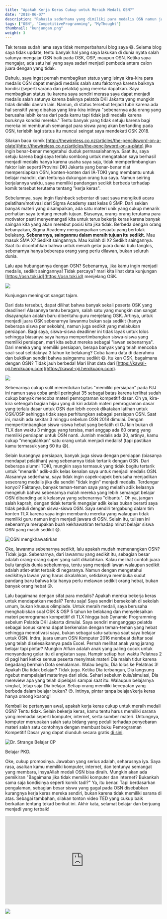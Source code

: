 ```yaml
---
title: "Apakah Kerja Keras Cukup untuk Meraih Medali OSN?"
date: "2018-06-07"
description: "Rahasia sederhana yang dimiliki para medalis OSN namun jarang terungkap."
tags: ["OSN", "CompetitiveProgramming", "MyThought"]
thumbnail: "kunjungan.png"
weight: 3
---
```


Tak terasa sudah lama saya tidak memperbaharui blog saya 😅. Selama blog saya tidak update, tentu banyak hal yang saya lakukan di dunia nyata salah satunya mengajar OSN baik pada OSK, OSP, maupun OSN. Ketika saya mengajar, ada satu hal yang saya sadari menjadi pembeda antara calon juara dengan yang tidak.

Dahulu, saya ingat pernah membagikan status yang isinya kira-kira para medalis OSN dapat menjadi medalis salah satu faktornya karena baiknya kondisi (seperti sarana dan pelatda) yang mereka dapatkan. Saya membagikan status itu karena saya sendiri merasa saya dapat menjadi medalis salah satunya karena baiknya pelatda DKI Jakarta yang mungkin tidak dimiliki daerah lain. Namun, di status tersebut terjadi tubir karena ada hal sensitif yang dibahas yang kira-kira intinya "sebenarnya ada orang yang berusaha lebih keras dari pada kamu tapi tidak jadi medalis karena buruknya kondisi mereka." Tentu banyak yang tidak setuju karena bagi mereka ini membunuh semangat para siswa yang akan bertanding pada OSN, terlebih lagi status itu muncul seingat saya mendekati OSK 2018.

Silakan baca komik [http://thewireless.co.nz/articles/the-pencilsword-on-a-plate](http://thewireless.co.nz/articles/the-pencilsword-on-a-plate) jika ingin benar-benar mengetahui duduk permasalahannya. Saat itu, saya setuju karena bagi saya terlalu sombong untuk mengatakan saya berhasil menjadi medalis hanya karena usaha saya saja, tidak mempertimbangkan faktor lain seperti Provinsi DKI Jakarta yang benar-benar niat mempersiapkan OSN, konten-konten dari IA-TOKI yang membantu untuk belajar mandiri, dan tentunya dukungan orang tua saya. Namun seiring berjalannya waktu, saya memiliki pandangan sedikit berbeda terhadap komik tersebut terutama tentang "kerja keras".

Sebelumnya, saya ingin flashback sebentar di saat saya mengikuti acara pelatihan/motivasi dari Sigma Academy saat kelas 8 SMP. Dari sekian banyak materi yang disampaikan, ada satu materi unik yang cukup menarik perhatian saya tentang meraih tujuan. Biasanya, orang-orang terutama para motivator pasti menyemangati kita untuk terus bekerja keras karena banyak saingan kita yang akan merebut posisi kita jika tidak. Berbeda dengan orang kebanyakan, Sigma Academy menyampaikan sesuatu yang bertolak belakang. **Sebenarnya, sainganmu dalam meraih tujuan itu sedikit**. Mau masuk SMA X? Sedikit saingannya. Mau kuliah di X? Sedikit saingannya. Saat itu dicontohkan bahwa untuk meraih gelar juara dunia bulu tangkis, sebenarnya hanya beberapa orang yang perlu dilawan, bukan seluruh dunia.

Lalu apa hubungannya dengan OSN? Sebenarnya, jika kamu ingin menjadi medalis, sedikit saingannya! Tidak percaya? mari kita lihat data kunjungan [https://osn.toki.id](https://osn.toki.id) menjelang OSK.

![](kunjungan.png)
<div class="img-caption">Kunjungan meningkat sangat tajam.</div>

Dari data tersebut, dapat dilihat bahwa banyak sekali peserta OSK yang deadliner! Alasannya tentu beragam, salah satu yang mungkin dan sangat disayangkan adalah baru diberitahu guru menjelang OSK. Artinya, untuk menjadi juara OSK sebenarnya lawanmu bukan saja sedikit (hanya beberapa siswa per sekolah), namun juga sedikit yang melakukan persiapan. Bagi saya, siswa-siswa deadliner ini tidak layak untuk lolos sehingga biasanya saya hanya mempertimbangkan siswa-siswa yang memiliki persiapan, mari kita sebut mereka sebagai "lawan sebenarnya". Dari mereka yang memiliki persiapan, berapa banyak yang telah mencoba soal-soal setidaknya 3 tahun ke belakang? Coba kamu data di daerahmu dan buktikan sendiri bahwa sainganmu sedikit 😄. Itu kan OSK, bagaimana dengan OSN? Tidak jauh berbeda! Mari lihat data dari [https://kawal-pjj.herokuapp.com](https://kawal-pjj.herokuapp.com).

![](pjj.png)

Sebenarnya cukup sulit menentukan batas "memiliki persiapan" pada PJJ ini namun saya coba ambil peringkat 35 sebagai batas karena terlihat sudah cukup banyak mencoba materi pemrograman kompetitif dasar. Oh ya, kira-kira setengah bagian hijau yang di kiri adalah materi pemrograman dasar yang terlalu dasar untuk OSN dan lebih cocok dikatakan latihan untuk OSK/OSP sehingga tidak saya perhitungkan sebagai persiapan OSN. Saat ini, masih ada sekitar 3 minggu sebelum OSN 2018 dimulai. Dengan mempertimbangkan siswa-siswa hebat yang berlatih di OJ lain bukan di TLX dan waktu 3 minggu yang tersisa, mari anggap ada 60 orang yang memiliki persiapan untuk OSN nanti. Jumlah medalis ada 30, artinya, kamu cukup "mengalahkan" satu orang untuk menjadi medalis! (tapi pastikan kamu termasuk yang 60 itu 😄).

Selain kurangnya persiapan, banyak juga siswa dengan persiapan (biasanya mendapat pelatihan) yang sebenarnya tidak tertarik dengan OSN. Dari beberapa alumni TOKI, mungkin saya termasuk yang tidak begitu tertarik untuk "menarik" adik-adik kelas kenalan saya untuk menjadi medalis OSN. Alasannya sederhana, saya tidak ingin capek-capek berusaha menjadikan seseorang medalis jika dia sendiri "tidak ingin" menjadi medalis. Terdengar konyol? Faktanya, banyak teman-teman saya yang melatih adik kelasnya mengeluh bahwa sebenarnya malah mereka yang lebih semangat belajar OSN dibanding adik kelasnya yang sebenarnya "dibantu". Oh ya, jangan salah kaprah, dengan tidak tertarik mengajar adik kelas bukan berarti saya tidak peduli dengan siswa-siswa OSN. Saya sendiri tergabung dalam tim konten TLX karena saya ingin membantu mereka yang walaupun tidak memiliki guru namun ingin menjadi jawara di OSN. Selain itu, tulisan ini sebenarnya merupakan buah kekhawatiran terhadap minat belajar siswa OSN yang masih sedikit 😄.

![OSN mengkhawatirkan](khawatir.jpg)

Oke, lawanmu sebenarnya sedikit, lalu apakah mudah memenangkan OSN? Tidak juga. Sebenarnya, dari lawanmu yang sedikit itu, sebagian besar adalah orang-orang super yang sulit dikalahkan. Kalau melihat contoh juara bulu tangkis dunia sebelumnya, tentu yang menjadi lawan walaupun sedikit adalah atlet-atlet terbaik di negaranya. Namun dengan mengetahui sedikitnya lawan yang harus dikalahkan, setidaknya membuka sudut pandang baru bahwa kita hanya perlu melawan sedikit orang hebat, bukan banyak orang hebat 😜.

Lalu bagaimana dengan sifat para medalis? Apakah mereka bekerja keras untuk mendapatkan medali? Tentu saja! Saya sendiri bersekolah di sekolah umum, bukan khusus olimpiade. Untuk meraih medali, saya berusaha menghabiskan soal OSK & OSP 5 tahun ke belakang dan menyelesaikan materi pemrograman kompetitif di TLX hingga bab Dynamic Programming sebelum Pelatda DKI Jakarta dimulai. Saya sendiri menganggap pelatda sebagai bonus karena dapat berkenalan dengan teman-teman yang hebat sehingga memotivasi saya, bukan sebagai satu-satunya saat saya belajar untuk OSN. Indra, juara umum OSN Komputer 2016 membuat daftar soal yang telah diselesaikannya pada Excel. Pernah melihat anak yang jarang belajar tapi pintar? Mungkin Alfian adalah anak yang paling cocok untuk menyandang gelar itu di angkatan saya. Hampir setiap hari waktu Pelatnas 2 di pagi hari ketika semua peserta menyimak materi Dia malah tidur karena begadang bermain Dota semalaman. Walau begitu, Dia lolos ke Pelatnas 3! Apakah Dia tidak belajar? Tidak juga. Ketika Dia terbangun, Dia langsung ngebut mempelajari materinya dari slide. Sehari sebelum kuis/simulasi, Dia mereview apa yang telah dipelajari sampai saat itu. Walaupun belajarnya singkat, tetap saja Dia belajar. Setiap orang memiliki kecepatan yang berbeda dalam belajar bukan? 😉. Intinya, pintar tanpa belajar/kerja keras hanya omong kosong!

Kembali ke pertanyaan awal, apakah kerja keras cukup untuk meraih medali OSN? Tentu tidak. Selain bekerja keras, kamu tentu harus memiliki sarana yang memadai seperti komputer, internet, serta sumber materi. Untungnya, komputer merupakan salah satu bidang yang peduli terhadap penyebaran materi salah satu contohnya dengan membuat buku Pemrograman Kompetitif Dasar yang dapat diunduh secara gratis [di sini](https://osn.toki.id/arsip/download-pkd).

![Dr. Strange Belajar CP](meme/dr-strange-pkd.png)
<div class="img-caption">Belajar PKD.</div>

Oke, cukup promosinya. Jawaban yang serius adalah, seharusnya iya. Saya rasa, asalkan kamu memiliki komputer, internet, dan tentunya semangat yang membara, insyaAllah medali OSN bisa diraih. Mungkin akan ada pemikiran "Bagaimana jika tidak memiliki komputer dan internet? Bukankah sama saja kondisinya seperti komik tadi?" Ya, itu benar. Tapi berdasarkan pengalaman, sebagian besar siswa yang gagal pada OSN disebabkan kurangnya kerja keras mereka sendiri, bukan karena tidak memiliki sarana di atas. Sebagai tambahan, silakan tonton video TED yang cukup baik berkaitan tentang tekad berikut ini. Akhir kata, selamat belajar dan berjuang menjadi yang terbaik!

<div style="max-width:854px"><div style="position:relative;height:0;padding-bottom:56.25%"><iframe src="https://embed.ted.com/talks/lang/id/angela_lee_duckworth_grit_the_power_of_passion_and_perseverance" width="854" height="480" style="position:absolute;left:0;top:0;width:100%;height:100%" frameborder="0" scrolling="no" allowfullscreen></iframe></div></div>

![](meme/bad-good-code.png)
